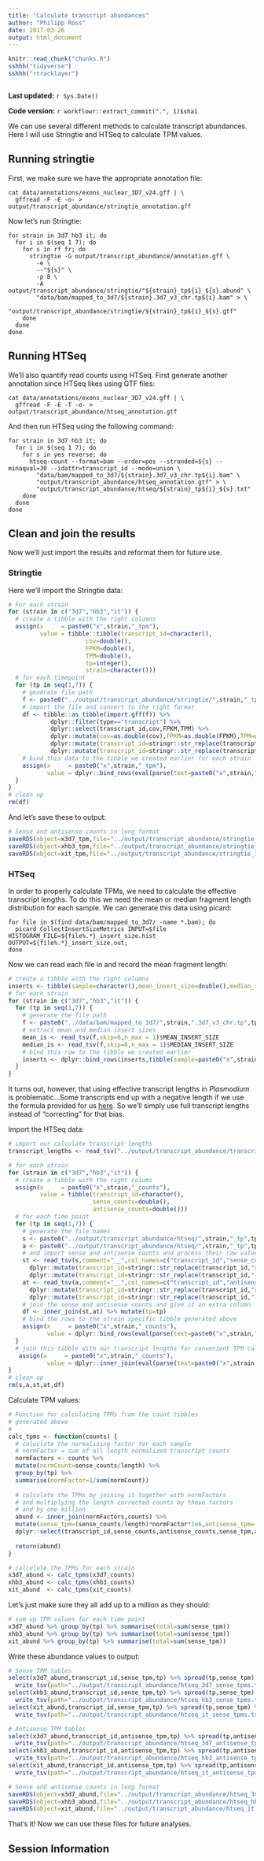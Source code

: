 ```yaml
---
title: "Calculate transcript abundances"
author: "Philipp Ross"
date: 2017-03-26
output: html_document
---
```


```r
knitr::read_chunk("chunks.R")
sshhh("tidyverse")
sshhh("rtracklayer")
```

```r
```

**Last updated:** `r Sys.Date()`

**Code version:** `r workflowr::extract_commit(".", 1)$sha1`

We can use several different methods to calculate transcript abundances. Here I will use Stringtie and HTSeq to calculate TPM values.

## Running stringtie

First, we make sure we have the appropriate annotation file:

```
cat data/annotations/exons_nuclear_3D7_v24.gff | \
  gffread -F -E -o- > output/transcript_abundance/stringtie_annotation.gff
```

Now let's run Stringtie:

```
for strain in 3d7 hb3 it; do
  for i in $(seq 1 7); do
    for s in rf fr; do
      stringtie -G output/transcript_abundance/annotation.gff \
        -e \
        --"${s}" \
        -p 8 \
        -A output/transcript_abundance/stringtie/"${strain}_tp${i}_${s}.abund" \
        "data/bam/mapped_to_3d7/${strain}.3d7_v3_chr.tp${i}.bam" > \
        "output/transcript_abundance/stringtie/${strain}_tp${i}_${s}.gtf"
    done
  done
done
```

## Running HTSeq

We'll also quantify read counts using HTSeq. First generate another annotation since HTSeq likes using GTF files:

```
cat data/annotations/exons_nuclear_3D7_v24.gff | \
  gffread -F -E -T -o- > output/transcript_abundance/htseq_annotation.gtf
```

And then run HTSeq using the following command:

```
for strain in 3d7 hb3 it; do
  for i in $(seq 1 7); do
    for s in yes reverse; do
      htseq-count --format=bam --order=pos --stranded=${s} --minaqual=30 --idattr=transcript_id --mode=union \
        "data/bam/mapped_to_3d7/${strain}.3d7_v3_chr.tp${i}.bam" \
        "output/transcript_abundance/htseq_annotation.gtf" > \
        "output/transcript_abundance/htseq/${strain}_tp${i}_${s}.txt"
    done
  done
done
```

## Clean and join the results

Now we'll just import the results and reformat them for future use.

### Stringtie

Here we'll import the Stringtie data:

```r
# For each strain
for (strain in c("3d7","hb3","it")) {
  # create a tibble with the right columns
  assign(x     = paste0("x",strain,"_tpm"),
         value = tibble::tibble(transcript_id=character(),
                      cov=double(),
                      FPKM=double(),
                      TPM=double(),
                      tp=integer(),
                      strain=character()))
  # for each timepoint
  for (tp in seq(1,7)) {
    # generate file path
    f <- paste0("../output/transcript_abundance/stringtie/",strain,"_tp",tp,"_rf.gtf")
    # import the file and convert to the right format
    df <- tibble::as_tibble(import.gff(f)) %>% 
            dplyr::filter(type=="transcript") %>% 
            dplyr::select(transcript_id,cov,FPKM,TPM) %>% 
            dplyr::mutate(cov=as.double(cov),FPKM=as.double(FPKM),TPM=as.double(TPM),tp=tp,strain=strain) %>%
            dplyr::mutate(transcript_id=stringr::str_replace(transcript_id,"rna_","")) %>%
            dplyr::mutate(transcript_id=stringr::str_replace(transcript_id,"-1$",""))
    # bind this data to the tibble we created earlier for each strain
    assign(x     = paste0("x",strain,"_tpm"),
           value = dplyr::bind_rows(eval(parse(text=paste0("x",strain,"_tpm"))),df))
  }
}
# clean up
rm(df)
```

And let's save these to output:

```r
# Sense and antisense counts in long format
saveRDS(object=x3d7_tpm,file="../output/transcript_abundance/stringtie_3d7_abund.rds")
saveRDS(object=xhb3_tpm,file="../output/transcript_abundance/stringtie_hb3_abund.rds")
saveRDS(object=xit_tpm,file="../output/transcript_abundance/stringtie_it_abund.rds")
```

### HTSeq

In order to properly calculate TPMs, we need to calculate the effective transcript lengths. To do this we need the mean or median fragment length distribution for each sample. We can generate this data using picard:

```
for file in $(find data/bam/mapped_to_3d7/ -name *.bam); do 
  picard CollectInsertSizeMetrics INPUT=$file HISTOGRAM_FILE=${file%.*}_insert_size.hist OUTPUT=${file%.*}_insert_size.out; 
done
```

Now we can read each file in and record the mean fragment length:

```r
# create a tibble with the right columns
inserts <- tibble(sample=character(),mean_insert_size=double(),median_insert_size=double(),tp=integer())
# for each strain
for (strain in c("3d7","hb3","it")) {
  for (tp in seq(1,7)) {
    # generate the file path
    f <- paste0("../data/bam/mapped_to_3d7/",strain,".3d7_v3_chr.tp",tp,"_insert_size.out")
    # extract mean and median insert sizes
    mean_is <- read_tsv(f,skip=6,n_max = 1)$MEAN_INSERT_SIZE
    median_is <- read_tsv(f,skip=6,n_max = 1)$MEDIAN_INSERT_SIZE
    # bind this row to the tibble we created earlier
    inserts <- dplyr::bind_rows(inserts,tibble(sample=paste0("x",strain,"_tp",tp),mean_insert_size=mean_is,median_insert_size=median_is,tp=tp))
  }
}
```

It turns out, however, that using effective transcript lengths in *Plasmodium* is problematic...Some transcripts end up with a negative length if we use the formula provided for us [here](https://haroldpimentel.wordpress.com/2014/05/08/what-the-fpkm-a-review-rna-seq-expression-units/). So we'll simply use full transcript lengths instead of "correcting" for that bias.

Import the HTSeq data:

```r
# import our calculate transcript lengths
transcript_lengths <- read_tsv("../output/transcript_abundance/transcript_lengths.tsv")

# for each strain
for (strain in c("3d7","hb3","it")) {
  # create a tibble with the right colums
  assign(x     = paste0("x",strain,"_counts"),
         value = tibble(transcript_id=character(),
                        sense_counts=double(),
                        antisense_counts=double()))
  # for each time point
  for (tp in seq(1,7)) {
    # generate the file names
    s <- paste0("../output/transcript_abundance/htseq/",strain,"_tp",tp,"_reverse.txt")
    a <- paste0("../output/transcript_abundance/htseq/",strain,"_tp",tp,"_yes.txt")
    # and import sense and antisense counts and process their raw values
    st <- read_tsv(s,comment="__",col_names=c("transcript_id","sense_counts")) %>%
      dplyr::mutate(transcript_id=stringr::str_replace(transcript_id,"rna_","")) %>%
      dplyr::mutate(transcript_id=stringr::str_replace(transcript_id,"-1$",""))
    at <- read_tsv(a,comment="__",col_names=c("transcript_id","antisense_counts")) %>%       
      dplyr::mutate(transcript_id=stringr::str_replace(transcript_id,"rna_","")) %>%
      dplyr::mutate(transcript_id=stringr::str_replace(transcript_id,"-1$",""))
    # join the sense and antisense counts and give it an extra column
    df <- inner_join(st,at) %>% mutate(tp=tp)
    # bind the rows to the strain specific tibble generated above
    assign(x     = paste0("x",strain,"_counts"),
           value = dplyr::bind_rows(eval(parse(text=paste0("x",strain,"_counts"))),df))
  }
  # join this tibble with our transcript lengths for convenient TPM calculations
   assign(x     = paste0("x",strain,"_counts"),
           value = dplyr::inner_join(eval(parse(text=paste0("x",strain,"_counts"))),transcript_lengths))
}
# clean up
rm(s,a,st,at,df)
```

Calculate TPM values:

```r
# Function for calculating TPMs from the count tibbles
# generated above
# 
calc_tpms <- function(counts) {
  # caluclate the normalizing factor for each sample
  # normFactor = sum of all length normalized transcript counts
  normFactors <- counts %>% 
  mutate(normCount=sense_counts/length) %>% 
  group_by(tp) %>% 
  summarise(normFactor=1/sum(normCount))
  
  # calculate the TPMs by joining it together with normFactors
  # and multiplying the length corrected counts by these factors
  # and by one million
  abund <- inner_join(normFactors,counts) %>%
  mutate(sense_tpm=(sense_counts/length)*normFactor*1e6,antisense_tpm=(antisense_counts/length)*normFactor*1e6) %>%
  dplyr::select(transcript_id,sense_counts,antisense_counts,sense_tpm,antisense_tpm,tp)
  
  return(abund)
}

# calculate the TPMs for each strain
x3d7_abund <- calc_tpms(x3d7_counts)
xhb3_abund <- calc_tpms(xhb3_counts)
xit_abund  <- calc_tpms(xit_counts)
```

Let's just make sure they all add up to a million as they should:

```r
# sum up TPM values for each time point
x3d7_abund %>% group_by(tp) %>% summarise(total=sum(sense_tpm))
xhb3_abund %>% group_by(tp) %>% summarise(total=sum(sense_tpm))
xit_abund %>% group_by(tp) %>% summarise(total=sum(sense_tpm))
```

Write these abundance values to output:

```r
# Sense TPM tables
select(x3d7_abund,transcript_id,sense_tpm,tp) %>% spread(tp,sense_tpm) %>%
  write_tsv(path="../output/transcript_abundance/htseq_3d7_sense_tpms.tsv")
select(xhb3_abund,transcript_id,sense_tpm,tp) %>% spread(tp,sense_tpm) %>%
  write_tsv(path="../output/transcript_abundance/htseq_hb3_sense_tpms.tsv")
select(xit_abund,transcript_id,sense_tpm,tp) %>% spread(tp,sense_tpm) %>%
  write_tsv(path="../output/transcript_abundance/htseq_it_sense_tpms.tsv")

# Antisense TPM tables
select(x3d7_abund,transcript_id,antisense_tpm,tp) %>% spread(tp,antisense_tpm) %>%
  write_tsv(path="../output/transcript_abundance/htseq_3d7_antisense_tpms.tsv")
select(xhb3_abund,transcript_id,antisense_tpm,tp) %>% spread(tp,antisense_tpm) %>%
  write_tsv(path="../output/transcript_abundance/htseq_hb3_antisense_tpms.tsv")
select(xit_abund,transcript_id,antisense_tpm,tp) %>% spread(tp,antisense_tpm) %>%
  write_tsv(path="../output/transcript_abundance/htseq_it_antisense_tpms.tsv")

# Sense and antisense counts in long format
saveRDS(object=x3d7_abund,file="../output/transcript_abundance/htseq_3d7_abund.rds")
saveRDS(object=xhb3_abund,file="../output/transcript_abundance/htseq_hb3_abund.rds")
saveRDS(object=xit_abund,file="../output/transcript_abundance/htseq_it_abund.rds")
```

That's it! Now we can use these files for future analyses.

## Session Information

```r
```
